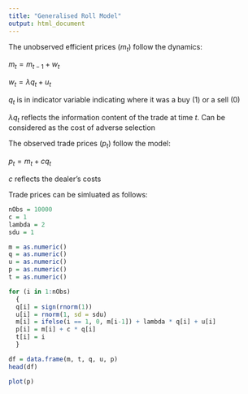 ```yaml
---
title: "Generalised Roll Model"
output: html_document
---
```


The unobserved efficient prices ($m_t$) follow the dynamics:

$m_t = m_{t-1} + w_t$

$w_t = \lambda q_t + u_t$

$q_t$ is in indicator variable indicating where it was a buy (1) or a sell (0)

$\lambda q_t$ reflects the information content of the trade at time $t$. Can be considered as the cost of adverse selection

The observed trade prices ($p_t$) follow the model:

$p_t = m_t + cq_t$

$c$ reflects the dealer's costs

Trade prices can be simluated as follows:

```r

nObs = 10000
c = 1
lambda = 2
sdu = 1

m = as.numeric()
q = as.numeric()
u = as.numeric()
p = as.numeric()
t = as.numeric()

for (i in 1:nObs)
  {
  q[i] = sign(rnorm(1))
  u[i] = rnorm(1, sd = sdu)
  m[i] = ifelse(i == 1, 0, m[i-1]) + lambda * q[i] + u[i]
  p[i] = m[i] + c * q[i]
  t[i] = i
  }

df = data.frame(m, t, q, u, p)
head(df)

plot(p)
```

